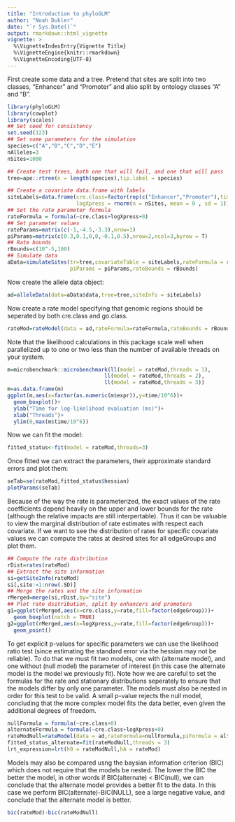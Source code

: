 ---
title: "Introduction to phyloGLM"
author: "Noah Dukler"
date: "`r Sys.Date()`"
output: rmarkdown::html_vignette
vignette: >
  %\VignetteIndexEntry{Vignette Title}
  %\VignetteEngine{knitr::rmarkdown}
  %\VignetteEncoding{UTF-8}
---

First create some data and a tree. Pretend that sites are split into two classes, "Enhancer" and "Promoter" and also split by ontology classes "A" and "B".

```{r}
library(phyloGLM)
library(cowplot)
library(scales)
## Set seed for consistency
set.seed(123)
## Set some parameters for the simulation
species=c("A","B","C","D","E")
nAlleles=3
nSites=1000

## Create test trees, both one that will fail, and one that will pass
tree=ape::rtree(n = length(species),tip.label = species)

## Create a covariate data.frame with labels
siteLabels=data.frame(cre.class=factor(rep(c("Enhancer","Promoter"),times=c(3/4*nSites,1/4*nSites))),
                      logXpress = rnorm(n = nSites, mean = 0 , sd = 1))
## Set the rate parameter formula
rateFormula = formula(~cre.class+logXpress+0)
## Set parameter values
rateParams=matrix(c(-1,-4.5,-3.3),nrow=1)
piParams=matrix(c(0.3,0.1,0,0,-0.1,0.5),nrow=2,ncol=3,byrow = T)
## Rate bounds
rBounds=c(10^-5,100)
## Simulate data
aData=simulateSites(tr=tree,covariateTable = siteLabels,rateFormula = rateFormula, rateParams = rateParams,
                    piParams = piParams,rateBounds = rBounds)
```
Now create the allele data object:

```{r,echo=FALSE}
ad=alleleData(data=aData$data,tree=tree,siteInfo = siteLabels)
```

Now create a rate model specifying that genomic regions should be seperated by both cre.class and go.class.

```{r}
rateMod=rateModel(data = ad,rateFormula=rateFormula,rateBounds = rBounds)
```
Note that the likelihood calculations in this package scale well when parallelized up to one or two less than the number of available threads on your system.
```{r}
m=microbenchmark::microbenchmark(ll(model = rateMod,threads = 1),
                               ll(model = rateMod,threads = 2),
                               ll(model = rateMod,threads = 3))
m=as.data.frame(m)
ggplot(m,aes(x=factor(as.numeric(m$expr)),y=time/10^6))+
  geom_boxplot()+
  ylab("Time for log-likelihood evaluation (ms)")+
  xlab("Threads")+
  ylim(0,max(m$time/10^6))
```

Now we can fit the model:

```{r}
fitted_status<-fit(model = rateMod,threads=3)
```

Once fitted we can extract the parameters, their approximate standard errors and plot them:

```{r}
seTab=se(rateMod,fitted_status$hessian)
plotParams(seTab)
```
Because of the way the rate is parameterized, the exact values of the rate coefficients depend heavily on the upper and lower bounds for the rate (although the relative impacts are still interpertable). Thus it can be valuable to view the marginal distribution of rate estimates with respect each covariate. If we want to see the distribution of rates for specific covariate values we can compute the rates at desired sites for all edgeGroups and plot them.
```{r}
## Compute the rate distribution
rDist=rates(rateMod)
## Extract the site information
si=getSiteInfo(rateMod)
si[,site:=1:nrow(.SD)]
## Merge the rates and the site information
rMerged=merge(si,rDist,by="site")
## Plot rate dsitribution, split by enhancers and promoters
g1=ggplot(rMerged,aes(x=cre.class,y=rate,fill=factor(edgeGroup)))+
  geom_boxplot(notch = TRUE)
g2=ggplot(rMerged,aes(x=logXpress,y=rate,fill=factor(edgeGroup)))+
  geom_point()
```

To get explicit p-values for specific parameters we can use the likelihood ratio test (since estimating the standard error via the hessian may not be reliable). To do that we must fit two models, one with (alternate model), and one without (null model) the parameter of interest (in this case the alternate model is the model we previously fit). Note how we are careful to set the formulas for the rate and stationary distributions seperately to ensure that the models differ by only one parameter. The models must also be nested in order for this test to be valid. A small p-value rejects the null model, concluding that the more complex model fits the data better, even given the additional degrees of freedom.

```{r}
nullFormula = formula(~cre.class+0)
alternateFormula = formula(~cre.class+logXpress+0)
rateModNull=rateModel(data = ad,rateFormula=nullFormula,piFormula = alternateFormula)
fitted_status_alternate=fit(rateModNull,threads = 3)
lrt_expression=lrt(h0 = rateModNull,hA = rateMod)
```
Models may also be compared usng the baysian information criterion (BIC) which does not require that the models be nested. The lower the BIC the better the model, in other words if BIC(alternate) < BIC(null), we can conclude that the alternate model provides a better fit to the data. In this case we perform BIC(alternate)-BIC(NULL), see a large negative value, and conclude that the alternate model is better.  

```{r}
bic(rateMod)-bic(rateModNull)
```

